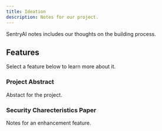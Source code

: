 ```yaml
---
title: Ideation
description: Notes for our project.
---
```


SentryAI notes includes our thoughts on the building process.

## Features

Select a feature below to learn more about it.

<div className="grid sm:grid-cols-2 gap-4 mt-6">

<Card href="/resources/ideation/project-abstract">

### Project Abstract 

Abstact for the project.

</Card>

<Card href="/resources/ideation/shooter-paper">

### Security Charecteristics Paper

Notes for an enhancement feature.

</Card>

</div>